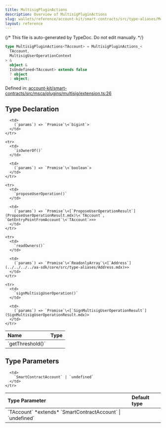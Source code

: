 ```yaml
---
title: MultisigPluginActions
description: Overview of MultisigPluginActions
slug: wallets/reference/account-kit/smart-contracts/src/type-aliases/MultisigPluginActions
layout: reference
---
```


{/* This file is auto-generated by TypeDoc. Do not edit manually. */}

```ts
type MultisigPluginActions<TAccount> = MultisigPluginActions_<
  TAccount,
  MultisigUserOperationContext
> &
  object &
  IsUndefined<TAccount> extends false
  ? object
  : object;
```

Defined in: [account-kit/smart-contracts/src/msca/plugins/multisig/extension.ts:26](https://github.com/alchemyplatform/aa-sdk/blob/08ef11b1fc98663df6a97fa93722c7f14b33f1cc/account-kit/smart-contracts/src/msca/plugins/multisig/extension.ts#L26)

## Type Declaration

<table>
  <thead>
    <tr>
      <th align="left">Name</th>
      <th align="left">Type</th>
    </tr>
  </thead>

  <tbody>
    <tr>
      <td>
        `getThreshold()`
      </td>

      <td>
        (`params`) => `Promise`\<`bigint`>
      </td>
    </tr>

    <tr>
      <td>
        `isOwnerOf()`
      </td>

      <td>
        (`params`) => `Promise`\<`boolean`>
      </td>
    </tr>

    <tr>
      <td>
        `proposeUserOperation()`
      </td>

      <td>
        (`params`) => `Promise`\<[`ProposeUserOperationResult`](ProposeUserOperationResult.mdx)\<`TAccount`, `GetEntryPointFromAccount`\<`TAccount`>>>
      </td>
    </tr>

    <tr>
      <td>
        `readOwners()`
      </td>

      <td>
        (`params`) => `Promise`\<`ReadonlyArray`\<[`Address`](../../../../aa-sdk/core/src/type-aliases/Address.mdx)>>
      </td>
    </tr>

    <tr>
      <td>
        `signMultisigUserOperation()`
      </td>

      <td>
        (`params`) => `Promise`\<[`SignMultisigUserOperationResult`](SignMultisigUserOperationResult.mdx)>
      </td>
    </tr>

  </tbody>
</table>

## Type Parameters

<table>
  <thead>
    <tr>
      <th align="left">Type Parameter</th>
      <th align="left">Default type</th>
    </tr>
  </thead>

  <tbody>
    <tr>
      <td>
        `TAccount` *extends* `SmartContractAccount` | `undefined`
      </td>

      <td>
        `SmartContractAccount` | `undefined`
      </td>
    </tr>

  </tbody>
</table>
